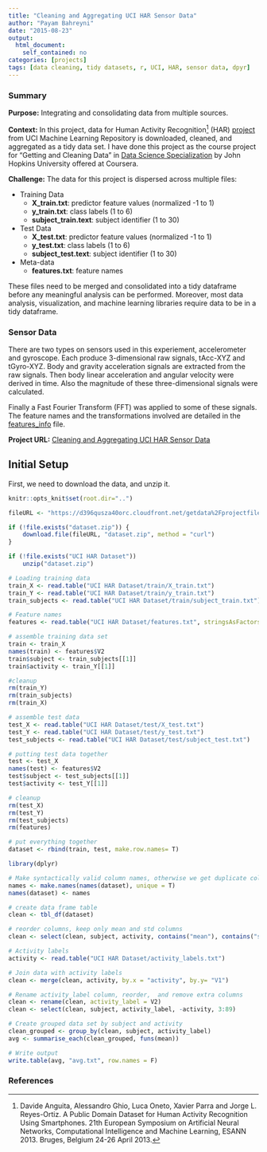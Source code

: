 ```yaml
---
title: "Cleaning and Aggregating UCI HAR Sensor Data"
author: "Payam Bahreyni"
date: "2015-08-23"
output: 
  html_document: 
    self_contained: no
categories: [projects]
tags: [data cleaning, tidy datasets, r, UCI, HAR, sensor data, dpyr]
---
```

### Summary

**Purpose:** Integrating and consolidating data from multiple sources.

**Context:** In this project, data for Human Activity Recognition[^1] (HAR) [project](https://archive.ics.uci.edu/ml/datasets/Human+Activity+Recognition+Using+Smartphones) from UCI Machine Learning Repository is downloaded, cleaned, and aggregated as a tidy data set. I have done this project as the course project for "Getting and Cleaning Data" in [Data Science Specialization](https://www.coursera.org/specializations/jhu-data-science) by John Hopkins University offered at Coursera.

[^1]: Davide Anguita, Alessandro Ghio, Luca Oneto, Xavier Parra and Jorge L. Reyes-Ortiz. A Public Domain Dataset for Human Activity Recognition Using Smartphones. 21th European Symposium on Artificial Neural Networks, Computational Intelligence and Machine Learning, ESANN 2013. Bruges, Belgium 24-26 April 2013.

**Challenge:** The data for this project is dispersed across multiple files:

 * Training Data
    + **X_train.txt**: predictor feature values (normalized -1 to 1)
    + **y_train.txt**: class labels (1 to 6)
    + **subject_train.text**: subject identifier (1 to 30)

 * Test Data
    + **X_test.txt**: predictor feature values (normalized -1 to 1)
    + **y_test.txt**: class labels (1 to 6)
    + **subject_test.text**: subject identifier (1 to 30)
 
 * Meta-data
    + **features.txt**: feature names
 
These files need to be merged and consolidated into a tidy dataframe before any meaningful analysis can be performed. Moreover, most data analysis, visualization, and machine learning libraries require data to be in a tidy dataframe.

### Sensor Data

There are two types on sensors used in this experiement, accelerometer and gyroscope. Each produce 3-dimensional raw signals, tAcc-XYZ and tGyro-XYZ. Body and gravity acceleration signals are extracted from the raw signals. Then body linear acceleration and angular velocity were derived in time. Also the magnitude of these three-dimensional signals were calculated. 

Finally a Fast Fourier Transform (FFT) was applied to some of these signals. The feature names and the transformations involved are detailed in the [features_info]() file.

**Project URL:** [Cleaning and Aggregating UCI HAR Sensor Data](https://github.com/pbahr/aggregating_UCI_HAR_sensor_data)

## Initial Setup

First, we need to download the data, and unzip it.
```r
knitr::opts_knit$set(root.dir="..")
```

```r
fileURL <- "https://d396qusza40orc.cloudfront.net/getdata%2Fprojectfiles%2FUCI%20HAR%20Dataset.zip"

if (!file.exists("dataset.zip")) {
    download.file(fileURL, "dataset.zip", method = "curl")
}

if (!file.exists("UCI HAR Dataset"))
    unzip("dataset.zip")
```

```r
# Loading training data
train_X <- read.table("UCI HAR Dataset/train/X_train.txt")
train_Y <- read.table("UCI HAR Dataset/train/y_train.txt")
train_subjects <- read.table("UCI HAR Dataset/train/subject_train.txt")

# Feature names
features <- read.table("UCI HAR Dataset/features.txt", stringsAsFactors = F)

# assemble training data set
train <- train_X
names(train) <- features$V2
train$subject <- train_subjects[[1]]
train$activity <- train_Y[[1]]

#cleanup
rm(train_Y)
rm(train_subjects)
rm(train_X)

# assemble test data
test_X <- read.table("UCI HAR Dataset/test/X_test.txt")
test_Y <- read.table("UCI HAR Dataset/test/y_test.txt")
test_subjects <- read.table("UCI HAR Dataset/test/subject_test.txt")

# putting test data together
test <- test_X
names(test) <- features$V2
test$subject <- test_subjects[[1]]
test$activity <- test_Y[[1]]

# cleanup
rm(test_X)
rm(test_Y)
rm(test_subjects)
rm(features)

# put everything together
dataset <- rbind(train, test, make.row.names= T)
```

```r
library(dplyr)

# Make syntactically valid column names, otherwise we get duplicate columns error
names <- make.names(names(dataset), unique = T)
names(dataset) <- names

# create data frame table
clean <- tbl_df(dataset)

# reorder columns, keep only mean and std columns
clean <- select(clean, subject, activity, contains("mean"), contains("std"))

# Activity labels
activity <- read.table("UCI HAR Dataset/activity_labels.txt")

# Join data with activity labels
clean <- merge(clean, activity, by.x = "activity", by.y= "V1")

# Rename activity_label column, reorder,  and remove extra columns
clean <- rename(clean, activity_label = V2)
clean <- select(clean, subject, activity_label, -activity, 3:89)

# Create grouped data set by subject and activity
clean_grouped <- group_by(clean, subject, activity_label)
avg <- summarise_each(clean_grouped, funs(mean))

# Write output
write.table(avg, "avg.txt", row.names = F)
```

### References